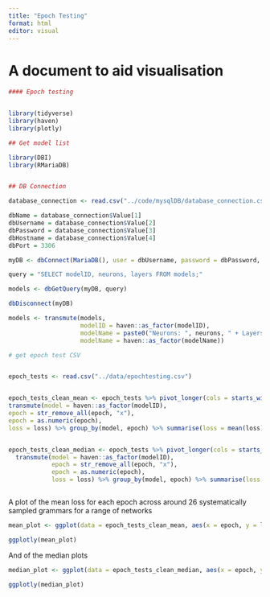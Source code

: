 ```yaml
---
title: "Epoch Testing"
format: html
editor: visual
---
```


# A document to aid visualisation

```r

#### Epoch testing


library(tidyverse)
library(haven)
library(plotly)

## Get model list

library(DBI)
library(RMariaDB)


## DB Connection

database_connection <- read.csv("../code/mysqlDB/database_connection.csv")

dbName = database_connection$Value[1]
dbUsername = database_connection$Value[2]
dbPassword = database_connection$Value[3]
dbHostname = database_connection$Value[4]
dbPort = 3306

myDB <- dbConnect(MariaDB(), user = dbUsername, password = dbPassword, dbname = dbName, host = dbHostname, port = dbPort)

query = "SELECT modelID, neurons, layers FROM models;"

models <- dbGetQuery(myDB, query)

dbDisconnect(myDB)

models <- transmute(models, 
                    modelID = haven::as_factor(modelID),
                    modelName = paste0("Neurons: ", neurons, " + Layers: ", layers),
                    modelName = haven::as_factor(modelName))

# get epoch test CSV


epoch_tests <- read.csv("../data/epochtesting.csv")


epoch_tests_clean_mean <- epoch_tests %>% pivot_longer(cols = starts_with("x"), names_to = "epoch", values_to = "loss") %>%
transmute(model = haven::as_factor(modelID),
epoch = str_remove_all(epoch, "x"),
epoch = as.numeric(epoch),
loss = loss) %>% group_by(model, epoch) %>% summarise(loss = mean(loss)) %>% left_join(., models, by = c("model" = "modelID"))


epoch_tests_clean_median <- epoch_tests %>% pivot_longer(cols = starts_with("x"), names_to = "epoch", values_to = "loss") %>%
  transmute(model = haven::as_factor(modelID),
            epoch = str_remove_all(epoch, "x"),
            epoch = as.numeric(epoch),
            loss = loss) %>% group_by(model, epoch) %>% summarise(loss = median(loss)) %>% left_join(., models, by = c("model" = "modelID"))



```

A plot of the mean loss for each epoch across around 26 systematically sampled grammars for a range of networks

```r

mean_plot <- ggplot(data = epoch_tests_clean_mean, aes(x = epoch, y = loss, color = modelName)) + geom_line()

ggplotly(mean_plot)

```

And of the median plots

```r

median_plot <- ggplot(data = epoch_tests_clean_median, aes(x = epoch, y = loss, color = modelName)) + geom_line()

ggplotly(median_plot)

```

